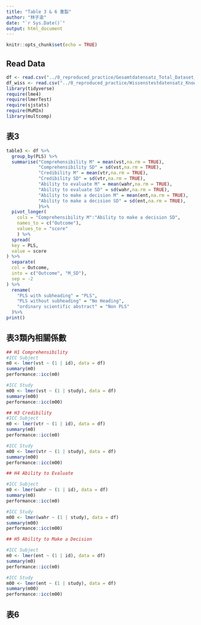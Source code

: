 ```yaml
---
title: "Table 3 & 6 重製"
author: "林子渝"
date: "`r Sys.Date()`"
output: html_document
---
```


```r
knitr::opts_chunk$set(echo = TRUE)
```

## Read Data

```r
df <- read.csv("../0_reproduced_practice/Gesamtdatensatz_Total_Dataset_Matrix.csv", na.strings = c("-999"))
df_wiss <- read.csv("../0_reproduced_practice/Wissenstestdatensatz_Knowledge_Test_Dataset_Matrix.csv", na.strings = c("-999"))
library(tidyverse)
require(lme4)
require(lmerTest)
require(sjstats)
require(MuMIn)
library(multcomp)
```

## 表3

```r
table3 <- df %>%
  group_by(PLS) %>%
  summarise("Comprehensibility M" = mean(vst,na.rm = TRUE),
            "Comprehensibility SD" = sd(vst,na.rm = TRUE),
            "Credibility M" = mean(vtr,na.rm = TRUE),
            "Credibility SD" = sd(vtr,na.rm = TRUE),
            "Ability to evaluate M" = mean(wahr,na.rm = TRUE),
            "Ability to evaluate SD" = sd(wahr,na.rm = TRUE),
            "Ability to make a decision M" = mean(ent,na.rm = TRUE),
            "Ability to make a decision SD" = sd(ent,na.rm = TRUE),
            )%>%
  pivot_longer(
    cols = "Comprehensibility M":"Ability to make a decision SD",
    names_to = c("Outcome"),
    values_to = "score"
    ) %>%
  spread(
  key = PLS,
  value = score
) %>%
  separate(
  col = Outcome,
  into = c("Outcome", "M_SD"),
  sep = -2
) %>%
  rename(
    "PLS with subheading" = "PLS",
    "PLS without subheading" = "No Heading",
    "ordinary scientific abstract" = "Non PLS"
  )%>%
print()


```


## 表3類內相關係數

```r
## H1 Comprehensibility
#ICC Subject
m0 <- lmer(vst ~ (1 | id), data = df)
summary(m0)
performance::icc(m0)

#ICC Study
m00 <- lmer(vst ~ (1 | study), data = df)
summary(m00)
performance::icc(m00)

## H3 Credibility
#ICC Subject
m0 <- lmer(vtr ~ (1 | id), data = df)
summary(m0)
performance::icc(m0)

#ICC Study
m00 <- lmer(vtr ~ (1 | study), data = df)
summary(m00)
performance::icc(m00)

## H4 Ability to Evaluate

#ICC Subject
m0 <- lmer(wahr ~ (1 | id), data = df)
summary(m0)
performance::icc(m0)

#ICC Study
m00 <- lmer(wahr ~ (1 | study), data = df)
summary(m00)
performance::icc(m00)

## H5 Ability to Make a Decision

#ICC Subject
m0 <- lmer(ent ~ (1 | id), data = df)
summary(m0)
performance::icc(m0)

#ICC Study
m00 <- lmer(ent ~ (1 | study), data = df)
summary(m00)
performance::icc(m00)


```

## 表6

```r
```